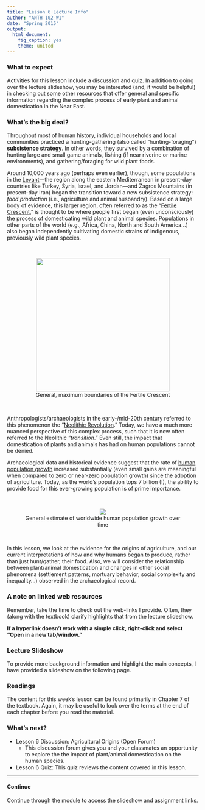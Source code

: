 ```yaml
---
title: "Lesson 6 Lecture Info"
author: "ANTH 102-W1"
date: "Spring 2015"
output:
  html_document:
    fig_caption: yes
    theme: united
---
```


### What to expect

Activities for this lesson include a discussion and quiz. In addition to going over the lecture slideshow, you may be interested (and, it would be helpful) in checking out some other resources that offer general and specific information regarding the complex process of early plant and animal domestication in the Near East.


### What's the big deal?

Throughout most of human history, individual households and local communities practiced a hunting-gathering (also called "hunting-foraging") __subsistence strategy__. In other words, they survived by a combination of hunting large and small game animals, fishing (if near riverine or marine environments), and gathering/foraging for wild plant foods.

Around 10,000 years ago (perhaps even earlier), though, some populations in the <a href="http://en.wikipedia.org/wiki/History_of_the_ancient_Levant" target="_blank">Levant</a>---the region along the eastern Mediterranean in present-day countries like Turkey, Syria, Israel, and Jordan---and Zagros Mountains (in present-day Iran) began the transition toward a new subsistence strategy: *food production* (i.e., agriculture and animal husbandry). Based on a large body of evidence, this larger region, often referred to as the "<a href="http://en.wikipedia.org/wiki/Fertile_Crescent" target="_blank">Fertile Crescent</a>," is thought to be where people first began (even unconsciously) the process of domesticating wild plant and animal species. Populations in other parts of the world (e.g., Africa, China, North and South America...) also began independently cultivating domestic strains of indigenous, previously wild plant species.

<br>

<CENTER><figure>
<img src="http://upload.wikimedia.org/wikipedia/commons/thumb/7/7b/Map_of_fertile_crescent.svg/640px-Map_of_fertile_crescent.svg.png" width="350">
<figcaption>General, maximum boundaries of the Fertile Crescent</figcaption>
</figure></CENTER>

<br>

Anthropologists/archaeologists in the early-/mid-20th century referred to this phenomenon the "<a href="http://en.wikipedia.org/wiki/Neolithic_Revolution" target="_blank">Neolithic Revolution</a>." Today, we have a much more nuanced perspective of this complex process, such that it is now often referred to the Neolithic "*transition*." Even still, the impact that domestication of plants and animals has had on human populations cannot be denied.

Archaeological data and historical evidence suggest that the rate of <a href="http://www.globalchange.umich.edu/globalchange2/current/lectures/human_pop/human_pop.html#Past" target="_blank">human population growth</a> increased substantially (even small gains are meaningful when compared to zero or near-zero population growth) since the adoption of agriculture. Today, as the world's population tops 7 billion (!), the ability to provide food for this ever-growing population is of prime importance.

<br>

<CENTER><figure>
<img src="http://www.globalchange.umich.edu/globalchange2/current/lectures/human_pop/worldpop.jpg">
<figcaption>General estimate of worldwide human population growth over time</figcaption>
</figure></CENTER>

<br>

In this lesson, we look at the evidence for the origins of agriculture, and our current interpretations of how and why humans began to produce, rather than just hunt/gather, their food. Also, we will consider the relationship between plant/animal domestication and changes in other social phenomena (settlement patterns, mortuary behavior, social complexity and inequality...) observed in the archaeological record.


### A note on linked web resources
Remember, take the time to check out the web-links I provide. Often, they (along with the textbook) clarify highlights that from the lecture slideshow.

__If a hyperlink doesn't work with a simple click, right-click and select "Open in a new tab/window."__


### Lecture Slideshow
To provide more background information and highlight the main concepts, I have provided a slideshow on the following page.


### Readings
The content for this week's lesson can be found primarily in Chapter 7 of the textbook. Again, it may be useful to look over the terms at the end of each chapter before you read the material.


### What's next?

- Lesson 6 Discussion:  Agricultural Origins (Open Forum)
    + This discussion forum gives you and your classmates an opportunity to explore the the impact of plant/animal domestication on the human species.

- Lesson 6 Quiz:  This quiz reviews the content covered in this lesson.


---------

#### Continue
Continue through the module to access the slideshow and assignment links.
